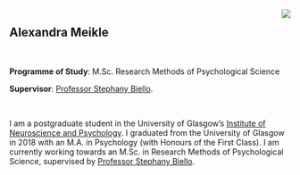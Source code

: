 <br>
<br>
<img style="float: right; margin: 0px 0px 25px 25px;" src="Phot\gradphoto1.jpg">

## Alexandra Meikle 

<br>



**Programme of Study**: M.Sc. Research Methods of Psychological Science <br>

**Supervisor**: [Professor Stephany Biello](https://www.gla.ac.uk/schools/psychology/staff/stephanybiello/). <br>


<br>

I am a postgraduate student in the University of Glasgow's
[Institute of Neuroscience and Psychology](http://www.gla.ac.uk/researchinstitutes/neurosciencepsychology/). I graduated from the University of Glasgow in 2018 with an M.A. in Psychology (with Honours of the First Class). I am currently working towards an M.Sc. in Research Methods of Psychological Science, supervised by [Professor Stephany Biello](https://www.gla.ac.uk/schools/psychology/staff/stephanybiello/). 



